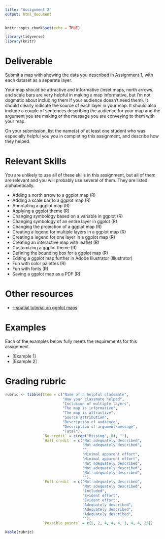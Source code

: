 ```yaml
---
title: "Assignment 2"
output: html_document
---
```


```r
knitr::opts_chunk$set(echo = TRUE)

library(tidyverse)
library(knitr)
```

# Deliverable

Submit a map with showing the data you described in 
Assignment 1, with each dataset as a separate layer. 

Your map should be attractive and informative (inset maps, north arrows, and 
scale bars are very helpful in making a map informative, but I'm not 
dogmatic about including them if your audience doesn't need them). It should 
clearly indicate the source of each layer in your map. It should
also include a couple of sentences describing the audience for your map and
the argument you are making or the message you are conveying to them with
your map.

On your submission, list the name(s) of at least one student who was 
especially helpful you you in completing this assignment, and describe 
how they helped.

# Relevant Skills

You are unlikely to use all of these skills in this assignment, but all 
of them are relevant and you will probably use several of them. They are
listed alphabetically.

* Adding a north arrow to a ggplot map (R)
* Adding a scale bar to a ggplot map (R)
* Annotating a ggplot map (R)
* Applying a ggplot theme (R)
* Changing symbology based on a variable in ggplot (R)
* Changing symbology of an entire layer in ggplot (R)
* Changing the projection of a ggplot map (R)
* Creating a legend for multiple layers in a ggplot map (R)
* Creating a legend for one layer in a ggplot map (R)
* Creating an interactive map with leaflet (R)
* Customizing a ggplot theme (R)
* Defining the bounding box for a ggplot map (R)
* Editing a ggplot map further in Adobe Illustrator (Illustrator)
* Fun with color palettes (R)
* Fun with fonts (R)
* Saving a ggplot map as a PDF (R)

# Other resources

* [r-spatial tutorial on ggplot maps](https://r-spatial.org/r/2018/10/25/ggplot2-sf.html){target="_blank"}

# Examples

Each of the examples below fully meets the requirements for this assignment.

* [Example 1]
* [Example 2]

# Grading rubric

```r
rubric <- tibble(Item = c("Name of a helpful classmate",
                          "How your classmate helped",
                          "Inclusion of multiple layers",
                          "The map is informative",
                          "The map is attractive",
                          "Source attribution",
                          "Description of audience",
                          "Description of argument/message",
                          "Total"),
                 `No credit` = c(rep("Missing", 8), ""),
                 `Half credit` = c("Not adequately described",
                                   "Not adequately described",
                                   "",
                                   "Minimal apparent effort",
                                   "Minimal apparent effort",
                                   "Not adequately described",
                                   "Not adequately described",
                                   "Not adequately described", 
                                   ""),
                 `Full credit` = c("Not adequately described",
                                   "Not adequately described",
                                   "Included",
                                   "Evident effort",
                                   "Evident effort",
                                   "Adequately described",
                                   "Adequately described",
                                   "Adequately described", 
                                   ""),
                 `Possible points` = c(2, 2, 4, 4, 4, 1, 4, 4, 25))

kable(rubric)
```
